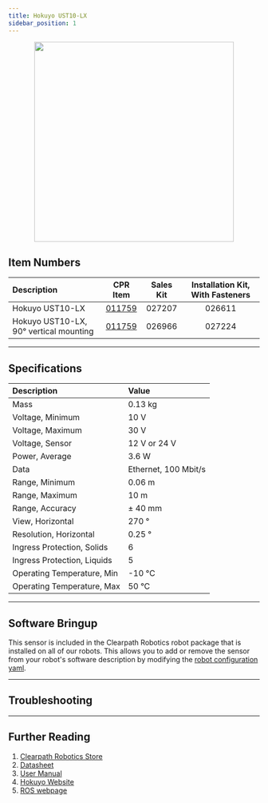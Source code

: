```yaml
---
title: Hokuyo UST10-LX
sidebar_position: 1
---
```



<center>
  <img
    src="/img/sensor_images/sensor_hokuyo_ust10lx_1.jpg"
    width="400"
  />
</center>

## Item Numbers

| Description                            |                         CPR Item                         | Sales Kit | Installation Kit, With Fasteners |
| :------------------------------------- | :------------------------------------------------------: | :-------: | :------------------------------: |
| Hokuyo UST10-LX                        | [011759](/assets/pdf/clearpath_robotics_011759-TDS1.pdf) |  027207   |              026611              |
| Hokuyo UST10-LX, 90° vertical mounting | [011759](/assets/pdf/clearpath_robotics_011759-TDS1.pdf) |  026966   |              027224              |

---

## Specifications

| Description                 | Value                |
| :-------------------------- | :------------------- |
| Mass                        | 0.13 kg              |
| Voltage, Minimum            | 10 V                 |
| Voltage, Maximum            | 30 V                 |
| Voltage, Sensor             | 12 V or 24 V         |
| Power, Average              | 3.6 W                |
| Data                        | Ethernet, 100 Mbit/s |
| Range, Minimum              | 0.06 m               |
| Range, Maximum              | 10 m                 |
| Range, Accuracy             | ± 40 mm              |
| View, Horizontal            | 270 °                |
| Resolution, Horizontal      | 0.25 °               |
| Ingress Protection, Solids  | 6                    |
| Ingress Protection, Liquids | 5                    |
| Operating Temperature, Min  | -10 °C               |
| Operating Temperature, Max  | 50 °C                |

---

## Software Bringup

This sensor is included in the Clearpath Robotics robot package that is installed on all of our robots.
This allows you to add or remove the sensor from your robot's software description by modifying the [robot configuration yaml](../../../../ros/config/yaml/sensors/overview.mdx).

<YAML />

---

## Troubleshooting

<Support />

---

## Further Reading

1.  [Clearpath Robotics Store](https://store.clearpathrobotics.com/collections/2dlidar/products/hokuyo-ust-10lx)
2.  [Datasheet](/assets/pdf/clearpath_robotics_011759-TDS1.pdf)
3.  [User Manual](/assets/pdf/clearpath_robotics_011759-TDS2.pdf)
4.  [Hokuyo Website](https://www.hokuyo-aut.jp/search/single.php?serial=167#download)
5.  [ROS webpage](http://wiki.ros.org/urg_node)
